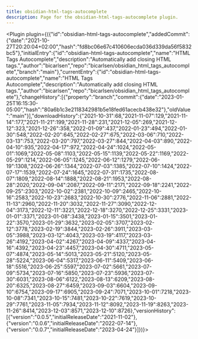 ---
title: obsidian-html-tags-autocomplete
description: Page for the obsidian-html-tags-autocomplete plugin.
---


<Plugin plugin={({"id":"obsidian-html-tags-autocomplete","addedCommit":{"date":"2021-10-27T20:20:04+02:00","hash":"fd8bc06e67c410606ecda036d339da56f5832bc5"},"initialEntry":{"id":"obsidian-html-tags-autocomplete","name":"HTML Tags Autocomplete","description":"Automatically add closing HTML tags.","author":"bicarlsen","repo":"bicarlsen/obsidian_html_tags_autocomplete","branch":"main"},"currentEntry":{"id":"obsidian-html-tags-autocomplete","name":"HTML Tags Autocomplete","description":"Automatically add closing HTML tags.","author":"bicarlsen","repo":"bicarlsen/obsidian_html_tags_autocomplete"},"changeHistory":[{"property":"branch","commit":{"date":"2023-01-25T16:15:30-05:00","hash":"80a6b1c3e2118342981b5e18fed61acecb438e32"},"oldValue":"main"}],"downloadHistory":{"2021-10-31":68,"2021-11-07":129,"2021-11-14":177,"2021-11-21":199,"2021-11-28":231,"2021-12-05":269,"2021-12-12":323,"2021-12-26":358,"2022-01-09":437,"2022-01-23":494,"2022-01-30":548,"2022-02-20":645,"2022-02-27":675,"2022-03-06":710,"2022-03-13":753,"2022-03-20":797,"2022-03-27":844,"2022-04-03":890,"2022-04-10":935,"2022-04-17":972,"2022-04-24":1024,"2022-05-01":1069,"2022-05-08":1103,"2022-05-15":1139,"2022-05-22":1169,"2022-05-29":1214,"2022-06-05":1245,"2022-06-12":1279,"2022-06-19":1308,"2022-06-26":1344,"2022-07-03":1385,"2022-07-10":1424,"2022-07-17":1539,"2022-07-24":1645,"2022-07-31":1735,"2022-08-07":1809,"2022-08-14":1888,"2022-08-21":1953,"2022-08-28":2020,"2022-09-04":2087,"2022-09-11":2171,"2022-09-18":2241,"2022-09-25":2303,"2022-10-02":2381,"2022-10-09":2465,"2022-10-16":2583,"2022-10-23":2683,"2022-10-30":2776,"2022-11-06":2881,"2022-11-13":2960,"2022-11-20":3032,"2022-11-27":3090,"2022-12-04":3173,"2022-12-11":3221,"2022-12-18":3270,"2022-12-25":3331,"2023-01-01":3371,"2023-01-08":3438,"2023-01-15":3501,"2023-01-22":3570,"2023-01-29":3632,"2023-02-05":3707,"2023-02-12":3778,"2023-02-19":3844,"2023-02-26":3911,"2023-03-05":3988,"2023-03-12":4043,"2023-03-19":4117,"2023-03-26":4192,"2023-04-02":4267,"2023-04-09":4337,"2023-04-16":4392,"2023-04-23":4457,"2023-04-30":4711,"2023-05-07":4874,"2023-05-14":5013,"2023-05-21":5120,"2023-05-28":5224,"2023-06-04":5317,"2023-06-11":5409,"2023-06-18":5516,"2023-06-25":5597,"2023-07-02":5661,"2023-07-09":5734,"2023-07-16":5850,"2023-07-23":5936,"2023-07-30":6031,"2023-08-06":6122,"2023-08-13":6209,"2023-08-20":6325,"2023-08-27":6459,"2023-09-03":6604,"2023-09-10":6754,"2023-09-17":6905,"2023-09-24":7071,"2023-10-01":7218,"2023-10-08":7341,"2023-10-15":7481,"2023-10-22":7619,"2023-10-29":7761,"2023-11-05":7934,"2023-11-12":8092,"2023-11-19":8263,"2023-11-26":8414,"2023-12-03":8571,"2023-12-10":8726},"versionHistory":[{"version":"0.0.5","initialReleaseDate":"2021-11-02"},{"version":"0.0.6","initialReleaseDate":"2022-07-14"},{"version":"0.0.7","initialReleaseDate":"2023-04-24"}]})}></Plugin>